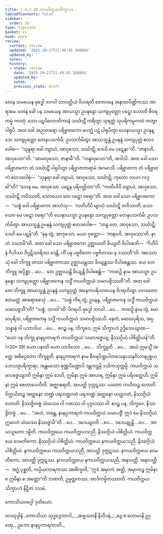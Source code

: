 ```yaml
---
title: 1.4.2.10 ကယဝိက္ကယသိက္ခာပဒ
tableOfContents: false
sidebar:
  order: 10
type: tipitaka
basket: vi
book: para
review:
  current: review
  updated: '2025-10-27T21:49:45.166084'
  updated_by: ''
  notes: ''
  history:
  - state: review
    date: '2025-10-27T21:49:45.166084'
    updated_by: ''
    notes: ''
    previous_state: draft
---
```



<ReviewStatus review={frontmatter.review} showDetails={true} />

<HypothesisAnnotation frontmatter={frontmatter} />

<DynamicBreadcrumb />

<Division number="593" book="para" e="ch" v="1" p="349">

<Paragraph number="2238" book="para">
တေန သမယေန ဗုဒ္ဓေါ ဘဂဝါ သာဝတ္ထိယံ ဝိဟရတိ ဇေတဝနေ အနာထပိဏ္ဍိကဿ အာရာမေ. တေန ခေါ ပန သမယေန အာယသ္မာ ဥပနန္ဒော သကျပုတ္တော ပဋ္ဋော ဟောတိ စီဝရကမ္မံ ကာတုံ. သော ပဋပိလောတိကာနံ သင်္ဃာဋိံ ကရိတွာ သုရတ္တံ သုပရိကမ္မကတံ ကတွာ ပါရုပိ. အထ ခေါ အညတရော ပရိဗ္ဗာဇကော မဟဂ္ဃံ ပဋံ ပါရုပိတွာ ယေနာယသ္မာ ဥပနန္ဒော သကျပုတ္တော တေနုပသင်္ကမိ; ဥပသင်္ကမိတွာ အာယသ္မန္တံ ဥပနန္ဒံ သကျပုတ္တံ ဧတဒဝေါစ—  “သုန္ဒရာ ခေါ တျာယံ, အာဝုသော, သင်္ဃာဋိ; ဒေဟိ မေ ပဋေနာ”တိ. “ဇာနာဟိ, အာဝုသော”တိ. “အာမာဝုသော, ဇာနာမီ”တိ. “ဟန္ဒာဝုသော”တိ, အဒါသိ. အထ ခေါ သော ပရိဗ္ဗာဇကော တံ သင်္ဃာဋိံ ပါရုပိတွာ ပရိဗ္ဗာဇကာရာမံ အဂမာသိ. ပရိဗ္ဗာဇကာ တံ ပရိဗ္ဗာဇကံ ဧတဒဝေါစုံ—  “သုန္ဒရာ ခေါ တျာယံ, အာဝုသော, သင်္ဃာဋိ; ကုတော တယာ လဒ္ဓါ”တိ? “တေန မေ, အာဝုသော, ပဋေန ပရိဝတ္တိတာ”တိ. “ကတိဟိပိ တျာယံ, အာဝုသော, သင်္ဃာဋိ ဘဝိဿတိ, သောယေဝ တေ ပဋော ဝရော”တိ.
</Paragraph>

<Paragraph number="2239" book="para">
အထ ခေါ သော ပရိဗ္ဗာဇကော—  “သစ္စံ ခေါ ပရိဗ္ဗာဇကာ အာဟံသု—  ‘ကတိဟိပိ မျာယံ သင်္ဃာဋိ ဘဝိဿတိ. သောယေဝ မေ ပဋော ဝရော’”တိ ယေနာယသ္မာ ဥပနန္ဒော သကျပုတ္တော တေနုပသင်္ကမိ; ဥပသင်္ကမိတွာ အာယသ္မန္တံ ဥပနန္ဒံ သကျပုတ္တံ ဧတဒဝေါစ—  “ဟန္ဒ တေ, အာဝုသော, သင်္ဃာဋိ; ဒေဟိ မေ ပဋန်”တိ. “နနု တွံ, အာဝုသော, မယာ ဝုတ္တော—  ‘ဇာနာဟိ, အာဝုသော’တိ. နာဟံ ဒဿာမီ”တိ. အထ ခေါ သော ပရိဗ္ဗာဇကော ဥဇ္ဈာယတိ ခိယျတိ ဝိပါစေတိ—  “ဂိဟီပိ နံ ဂိဟိဿ ဝိပ္ပဋိသာရိဿ ဒေန္တိ, ကိံ ပန ပဗ္ဗဇိတော ပဗ္ဗဇိတဿ န ဒဿတီ”တိ.
</Paragraph>

<Paragraph number="2240" book="para">
အဿောသုံ ခေါ ဘိက္ခူ တဿ ပရိဗ္ဗာဇကဿ ဥဇ္ဈာယန္တဿ ခိယျန္တဿ ဝိပါစေန္တဿ. ယေ တေ ဘိက္ခူ အပ္ပိစ္ဆာ …ပေ…  တေ ဥဇ္ဈာယန္တိ ခိယျန္တိ ဝိပါစေန္တိ—  “ကထဉှိ နာမ အာယသ္မာ ဥပနန္ဒော သကျပုတ္တော ပရိဗ္ဗာဇကေန သဒ္ဓိံ ကယဝိက္ကယံ သမာပဇ္ဇိဿတီ”တိ.
</Paragraph>

<Paragraph number="2241" book="para">
အထ ခေါ တေ ဘိက္ခူ အာယသ္မန္တံ ဥပနန္ဒံ သကျပုတ္တံ အနေကပရိယာယေန ဝိဂရဟိတွာ ဘဂဝတော ဧတမတ္ထံ အာရောစေသုံ …ပေ…  “သစ္စံ ကိရ တွံ, ဥပနန္ဒ, ပရိဗ္ဗာဇကေန သဒ္ဓိံ ကယဝိက္ကယံ သမာပဇ္ဇသီ”တိ? “သစ္စံ, ဘဂဝါ”တိ. ဝိဂရဟိ ဗုဒ္ဓေါ ဘဂဝါ …ပေ…  ကထဉှိ နာမ တွံ, မောဃပုရိသ, ပရိဗ္ဗာဇကေန သဒ္ဓိံ ကယဝိက္ကယံ သမာပဇ္ဇိဿသိ. နေတံ, မောဃပုရိသ, အပ္ပသန္နာနံ ဝါ ပသာဒါယ …ပေ…  ဧဝဉ္စ ပန, ဘိက္ခဝေ, ဣမံ သိက္ခာပဒံ ဥဒ္ဒိသေယျာထ—
</Paragraph>

</Division>
<Division number="594" book="para" e="ch" v="1" p="350">

<Paragraph number="2242" book="para">
<Emphasis>“ယော ပန ဘိက္ခု နာနပ္ပကာရကံ ကယဝိက္ကယံ သမာပဇ္ဇေယျ, နိဿဂ္ဂိယံ ပါစိတ္တိယန်”</Emphasis>တိ. (*20*:<Emphasis>39</Emphasis>)
</Paragraph>

</Division>
<Division number="595" book="para" e="ch" v="1" p="350">

<Paragraph number="2243" book="para">
<Emphasis>ယော ပနာ</Emphasis>တိ ယော ယာဒိသော …ပေ…  <Emphasis>ဘိက္ခူ</Emphasis>တိ …ပေ…  အယံ ဣမသ္မိံ အတ္ထေ အဓိပ္ပေတော ဘိက္ခူတိ.
</Paragraph>

<Paragraph number="2244" book="para">
<Emphasis>နာနပ္ပကာရကံ</Emphasis> နာမ စီဝရပိဏ္ဍပါတသေနာသနဂိလာနပ္ပစ္စယဘေသဇ္ဇပရိက္ခာရာ, အန္တမသော စုဏ္ဏပိဏ္ဍောပိ ဒန္တကဋ္ဌမ္ပိ ဒသိကသုတ္တမ္ပိ.
</Paragraph>

<Paragraph number="2245" book="para">
<Emphasis>ကယဝိက္ကယံ သမာပဇ္ဇေယျာ</Emphasis>တိ ဣမိနာ ဣမံ ဒေဟိ, ဣမိနာ ဣမံ အာဟရ, ဣမိနာ ဣမံ ပရိဝတ္တေဟိ, ဣမိနာ ဣမံ စေတာပေဟီတိ. အဇ္ဈာစရတိ, အာပတ္တိ ဒုက္ကဋဿ. ယတော ကယိတဉ္စ ဟောတိ ဝိက္ကယိတဉ္စ အတ္တနော ဘဏ္ဍံ ပရဟတ္ထဂတံ ပရဘဏ္ဍံ အတ္တနော ဟတ္ထဂတံ, နိဿဂ္ဂိယံ ဟောတိ. နိဿဇ္ဇိတဗ္ဗံ သံဃဿ ဝါ ဂဏဿ ဝါ ပုဂ္ဂလဿ ဝါ. ဧဝဉ္စ ပန, ဘိက္ခဝေ, နိဿဇ္ဇိတဗ္ဗံ …ပေ…  “အဟံ, ဘန္တေ, နာနပ္ပကာရကံ ကယဝိက္ကယံ သမာပဇ္ဇိံ. ဣဒံ မေ နိဿဂ္ဂိယံ. ဣမာဟံ သံဃဿ နိဿဇ္ဇာမီ”တိ …ပေ…  ဒဒေယျာတိ …ပေ…  ဒဒေယျုန္တိ …ပေ…  အာယသ္မတော ဒမ္မီတိ.
</Paragraph>

</Division>
<Division number="596" book="para" e="ch" v="1" p="351">

<Paragraph number="2246" book="para">
ကယဝိက္ကယေ ကယဝိက္ကယသညီ, နိဿဂ္ဂိယံ ပါစိတ္တိယံ. ကယဝိက္ကယေ ဝေမတိကော, နိဿဂ္ဂိယံ ပါစိတ္တိယံ. ကယဝိက္ကယေ နကယဝိက္ကယသညီ, နိဿဂ္ဂိယံ ပါစိတ္တိယံ.
</Paragraph>

<Paragraph number="2247" book="para">
နကယဝိက္ကယေ ကယဝိက္ကယသညီ, အာပတ္တိ ဒုက္ကဋဿ. နကယဝိက္ကယေ ဝေမတိကော, အာပတ္တိ ဒုက္ကဋဿ. နကယဝိက္ကယေ နကယဝိက္ကယသညီ, အနာပတ္တိ.
</Paragraph>

</Division>
<Division number="597" book="para" e="ch" v="1" p="351">

<Paragraph number="2248" book="para">
အနာပတ္တိ—  အဂ္ဃံ ပုစ္ဆတိ, ကပ္ပိယကာရကဿ အာစိက္ခတိ, “ဣဒံ အမှာကံ အတ္ထိ, အမှာကဉ္စ ဣမိနာ စ ဣမိနာ စ အတ္ထော”တိ ဘဏတိ, ဥမ္မတ္တကဿ, အာဒိကမ္မိကဿာတိ.

</Paragraph>
</Division>

<Paragraph number="2249" type="center" book="para">
ကယဝိက္ကယသိက္ခာပဒံ နိဋ္ဌိတံ ဒသမံ.

  
ကောသိယဝဂ္ဂေါ ဒုတိယော.



</Paragraph>

<Paragraph number="2250" type="center" book="para">
တဿုဒ္ဒါနံ


</Paragraph>

<Paragraph number="2251" type="verses" book="para">
_ကောသိယာ သုဒ္ဓဒွေဘာဂါ,_  
_ဆဗ္ဗဿာနိ နိသီဒနံ;_  
_ဒွေ စ လောမာနိ ဥဂ္ဂဏှေ,_  
ဥဘော နာနပ္ပကာရကာတိ._
</Paragraph>
